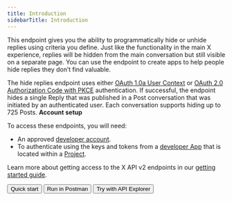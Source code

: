 ---
title: Introduction
sidebarTitle: Introduction
---


This endpoint gives you the ability to programmatically hide or unhide replies using criteria you define. Just like the functionality in the main X experience, replies will be hidden from the main conversation but still visible on a separate page. You can use the endpoint to create apps to help people hide replies they don’t find valuable.

The hide replies endpoint uses either [OAuth 1.0a User Context](/resources/fundamentals/authentication#oauth-1-0a-2) or [OAuth 2.0 Authorization Code with PKCE](resources/fundamentals/authentication#oauth-2-0-authorization-code-flow-with-pkce-2) authentication. If successful, the endpoint hides a single Reply that was published in a Post conversation that was initiated by an authenticated user. Each conversation supports hiding up to 725 Posts.
<Note>
**Account setup**

To access these endpoints, you will need:

* An approved [developer account](https://developer.x.com/en/portal/petition/essential/basic-info).
* To authenticate using the keys and tokens from a [developer App](/resources/fundamentals/developer-apps) that is located within a [Project](/resources/fundamentals/projects). 

Learn more about getting access to the X API v2 endpoints in our [getting started guide](/x-api/getting-started/getting-access).
</Note>
<div className="flex space-x-2">
<Button href="/x-api/posts/hide-replies/quickstart">
  Quick start
</Button>
<Button href="/x-api/posts/hide-replies">
  Run in Postman
</Button>
<Button href="https://developer.twitter.com/apitools/api?endpoint=%2F2%2Ftweets%2F%7Bid%7D%2Fhidden&method=put">
  Try with API Explorer
</Button>
</div>